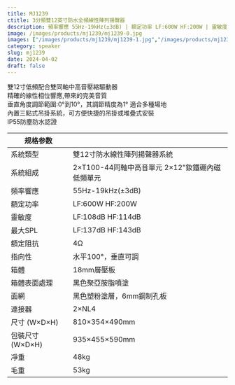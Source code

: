 ```yaml
---
title: MJ1239
ctitle: 3分頻雙12英寸防水全頻線性陣列揚聲器
description: 頻率響應 55Hz-19kHz(±3dB) | 額定功率 LF:600W HF:200W | 靈敏度 	LF:108dB HF:114dB
image: /images/products/mj1239/mj1239-0.jpg
images: ["/images/products/mj1239/mj1239-1.jpg","/images/products/mj1239/mj1239-2.jpg","/images/products/mj1239/mj1239-3.jpg","/images/products/mj1239/mj1239-4.jpg","/images/products/mj1239/mj1239-5.jpg","/images/products/mj1239/mj1239-6.jpg","/images/products/mj1239/mj1239-7.jpg","/images/products/mj1239/mj1239-8.jpg"]
category: speaker
slug: mj1239
date: 2024-04-02
draft: false
---
```



雙12寸低頻配合雙同軸中高音壓縮驅動器  
精確的線性相位響應,帶來的完美音質  
垂直角度調節範圍:0°到10°，其調節精度為1° 適合多種場地  
內置三點式吊掛系統，可方便快捷的吊掛或堆疊式安裝  
IP55防塵防水認證  
  

| 规格参数        |              |
| ------------- | -------------------------------------- |
| 系統類型         | 雙12寸防水線性陣列揚聲器系統                  | 
| 系統組成         | 2×T100-44同軸中高音單元  2×12"釹鐵硼內磁低頻單元 |
| 頻率響應         | 55Hz-19kHz(±3dB)                 |
| 額定功率         | LF:600W   HF:200W                |
| 靈敏度          | LF:108dB   HF:114dB              |
| 最大SPL        | LF:137dB     HF:143dB            |
| 額定阻抗         | 4Ω                               |
| 指向性          | 水平100°，垂直可調                      |
| 箱體           | 18mm層壓板                          |
| 箱體表面處理       | 黑色聚亞胺脂噴塗                         |
| 面網           | 黑色塑粉塗層，6mm鋼制孔板                   |
| 連接器          | 2×NL4                            |
| 尺寸 (W×D×H)   | 810×354×490mm                    |
| 包裝尺寸 (W×D×H) | 935×455×590mm                    |
| 凈重           | 48kg                             |
| 毛重           | 53kg                             |
